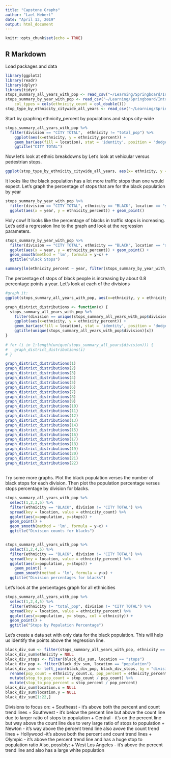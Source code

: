 ```yaml
---
title: "Capstone Graphs"
author: "Lael Hebert"
date: "April 13, 2019"
output: html_document
---
```


```r
knitr::opts_chunk$set(echo = TRUE)
```

## R Markdown
Load packages and data

```r
library(ggplot2)
library(readr)
library(dplyr)
library(tidyr)
stops_summary_all_years_with_pop <- read_csv("~/Learning/Springboard/Introduction to Data Science/Capstone/Data/Output/stops_summary_all_years_with_pop.csv")
stops_summary_by_year_with_pop <- read_csv("~/Learning/Springboard/Introduction to Data Science/Capstone/Data/Output/stops_summary_by_year_with_pop.csv", 
    col_types = cols(ethnicity_count = col_double()))
stop_type_by_ethnicity_citywide_all_years <- read_csv("~/Learning/Springboard/Introduction to Data Science/Capstone/Data/Output/stop_type_by_ethnicity_citywide_all_years.csv")

```

Start by graphing ethnicity_percent by populations and stops city-wide 
```r

stops_summary_all_years_with_pop %>% 
  filter(division == "CITY TOTAL",  ethnicity != "total_pop") %>%
    ggplot(aes(x=ethnicity, y = ethnicity_percent)) + 
    geom_bar(aes(fill = location), stat = 'identity', position = 'dodge') +
    ggtitle("CITY TOTAL")

```

Now let's look at ethnic breakdowns by
Let's look at vehicular versus pedestrian stops.
```r
ggplot(stop_type_by_ethnicity_citywide_all_years, aes(x= ethnicity, y = ethnicity_percent)) + geom_bar(aes(fill=stop_type), stat= 'identity', position='dodge')
```

It looks like the black population has a lot more traffic stops than one would expect. Let's graph the percentage of stops that are for the black population by year
```r

stops_summary_by_year_with_pop %>% 
  filter(division == "CITY TOTAL", ethnicity == "BLACK", location == "stops", year != 2019) %>%
  ggplot(aes(x = year, y = ethnicity_percent)) + geom_point() 

```

Holy cow! It looks like the percentage of blacks in traffic stops is increasing. Let's add a regression line to the graph and look at the regression parameters.
```r
stops_summary_by_year_with_pop %>% 
  filter(division == "CITY TOTAL", ethnicity == "BLACK", location == "stops", year != 2019) %>%
  ggplot(aes(x = year, y = ethnicity_percent)) + geom_point() + 
  geom_smooth(method = 'lm', formula = y~x) +
  ggtitle("Black Stops")

summary(lm(ethnicity_percent ~ year, filter(stops_summary_by_year_with_pop, division == "CITY TOTAL", ethnicity == "BLACK", location == "stops")))

```
The percentage of stops of black people is increasing by about 0.8 percentage points a year. Let's look at each of the divisions
```r

#graph it:
ggplot(stops_summary_all_years_with_pop, aes(x=ethnicity, y = ethnicity_percent)) + geom_bar(aes(fill = location), stat = 'identity', position = 'dodge') + facet_grid(division ~.)

graph_district_distributions <- function(x) {
  stops_summary_all_years_with_pop %>% 
    filter(division == unique(stops_summary_all_years_with_pop$division)[x],  ethnicity != "total_pop") %>%
    ggplot(aes(x=ethnicity, y = ethnicity_percent)) + 
    geom_bar(aes(fill = location), stat = 'identity', position = 'dodge') +
    ggtitle(unique(stops_summary_all_years_with_pop$division)[x])
}
 
# for (i in 1:length(unique(stops_summary_all_years$division))) {
#   graph_district_distributions(i)
# }

graph_district_distributions(1)
graph_district_distributions(2)
graph_district_distributions(3)
graph_district_distributions(4)
graph_district_distributions(5)
graph_district_distributions(6)
graph_district_distributions(7)
graph_district_distributions(8)
graph_district_distributions(9)
graph_district_distributions(10)
graph_district_distributions(11)
graph_district_distributions(12)
graph_district_distributions(13)
graph_district_distributions(14)
graph_district_distributions(15)
graph_district_distributions(16)
graph_district_distributions(17)
graph_district_distributions(18)
graph_district_distributions(19)
graph_district_distributions(20)
graph_district_distributions(21)
graph_district_distributions(22)
```

##

Try some more graphs. Plot the black population verses the number of black stops for each division. Then plot the population percentage verses stops percentage by division for blacks.

```r
stops_summary_all_years_with_pop %>% 
  select(1,2,3,5) %>%
  filter(ethnicity == "BLACK", division != "CITY TOTAL") %>%
  spread(key = location, value = ethnicity_count) %>%
  ggplot(aes(x=population, y=stops)) + 
  geom_point() +
  geom_smooth(method = 'lm', formula = y~x) + 
  ggtitle("Division counts for blacks")


stops_summary_all_years_with_pop %>% 
  select(1,2,4,5) %>%
  filter(ethnicity == "BLACK", division != "CITY TOTAL") %>%
  spread(key = location, value = ethnicity_percent) %>%
  ggplot(aes(x=population, y=stops)) + 
    geom_point() +
    geom_smooth(method = 'lm', formula = y~x) + 
  ggtitle("Division percentages for blacks")

```
Let's look at the percentages graph for all ethnicities
```r
stops_summary_all_years_with_pop %>% 
  select(1,2,4,5) %>%
  filter(ethnicity != "total_pop", division != "CITY TOTAL") %>%
  spread(key = location, value = ethnicity_percent) %>% 
  ggplot(aes(x=population, y= stops, col = ethnicity)) + 
  geom_point() + 
  ggtitle("Stops by Population Percentage")
```

Let's create a data set with only data for the black population. This will help us identify the points above the regression line.
```r
black_div_sum <- filter(stops_summary_all_years_with_pop, ethnicity == "BLACK")
black_div_sum$ethnicity = NULL
black_div_stops <- filter(black_div_sum, location == "stops")
black_div_pop <- filter(black_div_sum, location == "population")
black_div_sum <- left_join(black_div_pop, black_div_stops, by = "division") %>%
  rename(pop_count = ethnicity_count.x, pop_percent = ethnicity_percent.x, stop_count = ethnicity_count.y, stop_percent = ethnicity_percent.y) %>%
  mutate(stop_to_pop_count = stop_count / pop_count) %>%
  mutate(stop_to_pop_percent = stop_percent / pop_percent)
black_div_sum$location.x = NULL
black_div_sum$location.y = NULL
black_div_sum[1:22,]
```
Divisions to focus on:
+ Southeast - it's above both the percent and count trend lines
+ Southwest - it's below the percent line but above the count line due to larger ratio of stops to population
+ Central - it's on the percent line but way above the count line due to very large ratio of stops to population
+ Newton - it's way above the percent trend line also avove the  count trend lines
+ Hollywood -it's above both the percent and count trend lines
+ Olympic - it's above the percent trend line and has a huge stop to population ratio
Also, possibly:
+ West Los Angeles - it's above the percent trend line and also has a large white population



```r

```
